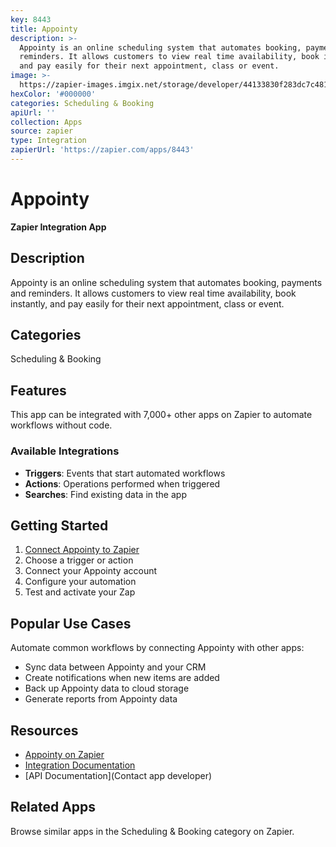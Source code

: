 ```yaml
---
key: 8443
title: Appointy
description: >-
  Appointy is an online scheduling system that automates booking, payments and
  reminders. It allows customers to view real time availability, book instantly,
  and pay easily for their next appointment, class or event.
image: >-
  https://zapier-images.imgix.net/storage/developer/44133830f283dc7c4816d4fb0c4fb07f_2.png?auto=format%2Ccompress&ixlib=python-3.0.0&q=50
hexColor: '#000000'
categories: Scheduling & Booking
apiUrl: ''
collection: Apps
source: zapier
type: Integration
zapierUrl: 'https://zapier.com/apps/8443'
---
```

# Appointy

**Zapier Integration App**

## Description

Appointy is an online scheduling system that automates booking, payments and reminders. It allows customers to view real time availability, book instantly, and pay easily for their next appointment, class or event.

## Categories

Scheduling & Booking

## Features

This app can be integrated with 7,000+ other apps on Zapier to automate workflows without code.

### Available Integrations

- **Triggers**: Events that start automated workflows
- **Actions**: Operations performed when triggered
- **Searches**: Find existing data in the app

## Getting Started

1. [Connect Appointy to Zapier](https://zapier.com/apps/8443)
2. Choose a trigger or action
3. Connect your Appointy account
4. Configure your automation
5. Test and activate your Zap

## Popular Use Cases

Automate common workflows by connecting Appointy with other apps:

- Sync data between Appointy and your CRM
- Create notifications when new items are added
- Back up Appointy data to cloud storage
- Generate reports from Appointy data

## Resources

- [Appointy on Zapier](https://zapier.com/apps/8443)
- [Integration Documentation](https://zapier.com/apps/8443/integrations)
- [API Documentation](Contact app developer)

## Related Apps

Browse similar apps in the Scheduling & Booking category on Zapier.

